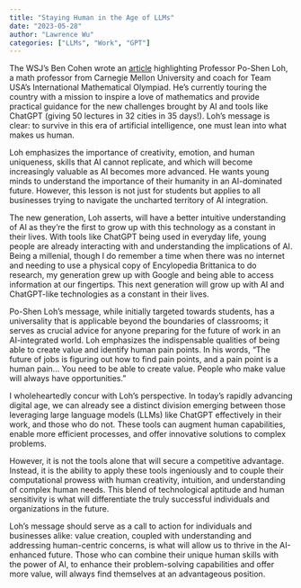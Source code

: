 ```yaml
---
title: "Staying Human in the Age of LLMs"
date: "2023-05-28"
author: "Lawrence Wu"
categories: ["LLMs", "Work", "GPT"]
---
```


The WSJ's Ben Cohen wrote an [article](https://www.wsj.com/articles/chatgpt-ai-math-po-shen-loh-1e9f80dc?page=1) highlighting Professor Po-Shen Loh, a math professor from Carnegie Mellon University and coach for Team USA’s International Mathematical Olympiad. He's currently touring the country with a mission to inspire a love of mathematics and provide practical guidance for the new challenges brought by AI and tools like ChatGPT (giving 50 lectures in 32 cities in 35 days!). Loh's message is clear: to survive in this era of artificial intelligence, one must lean into what makes us human.

Loh emphasizes the importance of creativity, emotion, and human uniqueness, skills that AI cannot replicate, and which will become increasingly valuable as AI becomes more advanced. He wants young minds to understand the importance of their humanity in an AI-dominated future. However, this lesson is not just for students but applies to all businesses trying to navigate the uncharted territory of AI integration.

The new generation, Loh asserts, will have a better intuitive understanding of AI as they're the first to grow up with this technology as a constant in their lives. With tools like ChatGPT being used in everyday life, young people are already interacting with and understanding the implications of AI. Being a millenial, though I do remember a time when there was no internet and needing to use a physical copy of Encylopedia Brittanica to do research, my generation grew up with Google and being able to access information at our fingertips. This next generation will grow up with AI and ChatGPT-like technologies as a constant in their lives.

Po-Shen Loh's message, while initially targeted towards students, has a universality that is applicable beyond the boundaries of classrooms; it serves as crucial advice for anyone preparing for the future of work in an AI-integrated world. Loh emphasizes the indispensable qualities of being able to create value and identify human pain points. In his words, "The future of jobs is figuring out how to find pain points, and a pain point is a human pain... You need to be able to create value. People who make value will always have opportunities."

I wholeheartedly concur with Loh's perspective. In today's rapidly advancing digital age, we can already see a distinct division emerging between those leveraging large language models (LLMs) like ChatGPT effectively in their work, and those who do not. These tools can augment human capabilities, enable more efficient processes, and offer innovative solutions to complex problems.

However, it is not the tools alone that will secure a competitive advantage. Instead, it is the ability to apply these tools ingeniously and to couple their computational prowess with human creativity, intuition, and understanding of complex human needs. This blend of technological aptitude and human sensitivity is what will differentiate the truly successful individuals and organizations in the future.

Loh's message should serve as a call to action for individuals and businesses alike: value creation, coupled with understanding and addressing human-centric concerns, is what will allow us to thrive in the AI-enhanced future. Those who can combine their unique human skills with the power of AI, to enhance their problem-solving capabilities and offer more value, will always find themselves at an advantageous position.